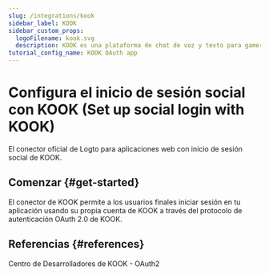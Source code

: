 ```yaml
---
slug: /integrations/kook
sidebar_label: KOOK
sidebar_custom_props:
  logoFilename: kook.svg
  description: KOOK es una plataforma de chat de voz y texto para gamers, similar a Discord.
tutorial_config_name: KOOK OAuth app
---
```




# Configura el inicio de sesión social con KOOK (Set up social login with KOOK)

El conector oficial de Logto para aplicaciones web con inicio de sesión social de KOOK.

<GuideTip />

## Comenzar \{#get-started}

El conector de KOOK permite a los usuarios finales iniciar sesión en tu aplicación usando su propia cuenta de KOOK a través del protocolo de autenticación OAuth 2.0 de KOOK.

<Integration />

## Referencias \{#references}

<Url href="https://developer.kookapp.cn/doc/oauth2">Centro de Desarrolladores de KOOK - OAuth2</Url>

